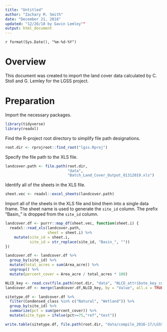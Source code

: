 ```yaml
---
title: "Untitled"
author: "Zachary M. Smith"
date: "December 21, 2018"
updated: "12/26/18 by Gavin Lemley""
output: html_document
---
```

`r format(Sys.Date(), "%m-%d-%Y")`

# Overview

This document was created to import the land cover data calculated by C. Stoll and G. Lemley for the LGSS project.

# Preparation

Import the necessary packages.
```r
library(tidyverse)
library(readxl)
```

Find the R-project root directory to simplify file path designations.
```r
root.dir <- rprojroot::find_root("lgss.Rproj")
```

Specify the file path to the XLS file.
```r
landcover.path <- file.path(root.dir,
                            "data",
                            "Batch_Land_Cover_Output_01312019.xls")
```

Identify all of the sheets in the XLS file.
```r
sheet.vec <- readxl::excel_sheets(landcover.path)
```

Import all of the sheets in the XLS file and bind them into a single data frame. The sheet name is used to generate the `site_id` column. The prefix "Basin_" is dropped from the `site_id` column.
```r
landcover.df <- purrr::map_df(sheet.vec, function(sheet.i) {
  readxl::read_xls(landcover.path,
                   sheet = sheet.i) %>% 
    mutate(site_id = sheet.i,
           site_id = str_replace(site_id, "Basin_", ""))
})
```

```r
landcover.df <- landcover.df %>% 
  group_by(site_id) %>% 
  mutate(total_acres = sum(Area_acre)) %>% 
  ungroup() %>% 
  mutate(percent_cover = Area_acre / total_acres * 100)
```

```r
NLCD_key <- read.csv(file.path(root.dir, "data", "NLCD_attribute_key_condensed_LGSS.csv"))
landcover.df <- merge(landcover.df,NLCD_key, by = "Value", all.x = TRUE)
```

```r
sitetype.df <- landcover.df %>% 
  filter(Condensed_class %in% c("Natural", "Wetland")) %>% 
  group_by(site_id) %>% 
  summarize(pct = sum(percent_cover)) %>% 
  mutate(site_type = ifelse(pct>=75,"ref","test"))

write.table(sitetype.df, file.path(root.dir, "data/compile_2016-17/LGSS_16-17_landuse.csv"),sep=",", row.names = FALSE)


```

